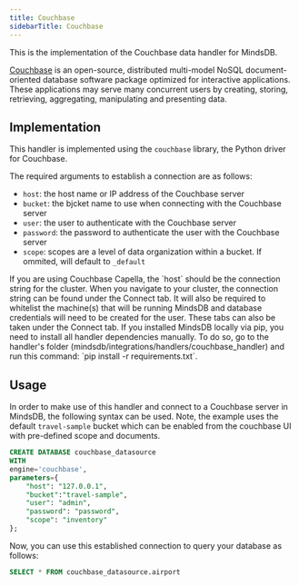 ```yaml
---
title: Couchbase
sidebarTitle: Couchbase
---
```


This is the implementation of the Couchbase data handler for MindsDB.

[Couchbase](https://www.couchbase.com/) is an open-source, distributed multi-model NoSQL document-oriented database software package optimized for interactive applications. These applications may serve many concurrent users by creating, storing, retrieving, aggregating, manipulating and presenting data.

## Implementation

This handler is implemented using the `couchbase` library, the Python driver for Couchbase.

The required arguments to establish a connection are as follows:
* `host`: the host name or IP address of the Couchbase server
* `bucket`: the bjcket name to use when connecting with the Couchbase server
* `user`: the user to authenticate with the Couchbase server
* `password`: the password to authenticate the user with the Couchbase server
* `scope`:  scopes are a level of data organization within a bucket. If ommited, will default to `_default`

<Tip>
If you are using Couchbase Capella, the `host` should be the connection string for the cluster. When you navigate to your cluster, the connection string can be found under the Connect tab.
It will also be required to whitelist the machine(s) that will be running MindsDB and database credentials will need to be created for the user. These tabs can also be taken under the Connect tab.
</Tip>

<Tip>
If you installed MindsDB locally via pip, you need to install all handler dependencies manually. To do so, go to the handler's folder (mindsdb/integrations/handlers/couchbase_handler) and run this command: `pip install -r requirements.txt`.
</Tip>

## Usage
In order to make use of this handler and connect to a Couchbase server in MindsDB, the following syntax can be used. Note, the example uses the default `travel-sample` bucket which can be enabled from the couchbase UI with pre-defined scope and documents. 

```sql
CREATE DATABASE couchbase_datasource
WITH
engine='couchbase',
parameters={
    "host": "127.0.0.1",
    "bucket":"travel-sample",
    "user": "admin",
    "password": "password",
    "scope": "inventory"
};
```

Now, you can use this established connection to query your database as follows:

```sql
SELECT * FROM couchbase_datasource.airport
```